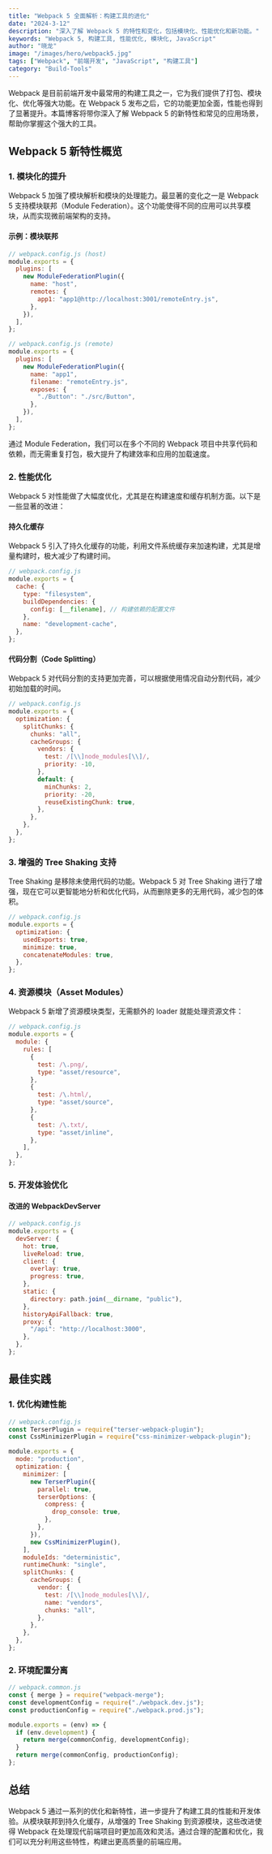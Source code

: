 ```yaml
---
title: "Webpack 5 全面解析：构建工具的进化"
date: "2024-3-12"
description: "深入了解 Webpack 5 的特性和变化，包括模块化、性能优化和新功能。"
keywords: "Webpack 5, 构建工具, 性能优化, 模块化, JavaScript"
author: "晓龙"
image: "/images/hero/webpack5.jpg"
tags: ["Webpack", "前端开发", "JavaScript", "构建工具"]
category: "Build-Tools"
---
```


Webpack 是目前前端开发中最常用的构建工具之一，它为我们提供了打包、模块化、优化等强大功能。在 Webpack 5 发布之后，它的功能更加全面，性能也得到了显著提升。本篇博客将带你深入了解 Webpack 5 的新特性和常见的应用场景，帮助你掌握这个强大的工具。

## Webpack 5 新特性概览

### 1. 模块化的提升

Webpack 5 加强了模块解析和模块的处理能力。最显著的变化之一是 Webpack 5 支持模块联邦（Module Federation）。这个功能使得不同的应用可以共享模块，从而实现微前端架构的支持。

#### 示例：模块联邦

```javascript
// webpack.config.js (host)
module.exports = {
  plugins: [
    new ModuleFederationPlugin({
      name: "host",
      remotes: {
        app1: "app1@http://localhost:3001/remoteEntry.js",
      },
    }),
  ],
};

// webpack.config.js (remote)
module.exports = {
  plugins: [
    new ModuleFederationPlugin({
      name: "app1",
      filename: "remoteEntry.js",
      exposes: {
        "./Button": "./src/Button",
      },
    }),
  ],
};
```

通过 Module Federation，我们可以在多个不同的 Webpack 项目中共享代码和依赖，而无需重复打包，极大提升了构建效率和应用的加载速度。

### 2. 性能优化

Webpack 5 对性能做了大幅度优化，尤其是在构建速度和缓存机制方面。以下是一些显著的改进：

#### 持久化缓存

Webpack 5 引入了持久化缓存的功能，利用文件系统缓存来加速构建，尤其是增量构建时，极大减少了构建时间。

```javascript
// webpack.config.js
module.exports = {
  cache: {
    type: "filesystem",
    buildDependencies: {
      config: [__filename], // 构建依赖的配置文件
    },
    name: "development-cache",
  },
};
```

#### 代码分割（Code Splitting）

Webpack 5 对代码分割的支持更加完善，可以根据使用情况自动分割代码，减少初始加载的时间。

```javascript
// webpack.config.js
module.exports = {
  optimization: {
    splitChunks: {
      chunks: "all",
      cacheGroups: {
        vendors: {
          test: /[\\]node_modules[\\]/,
          priority: -10,
        },
        default: {
          minChunks: 2,
          priority: -20,
          reuseExistingChunk: true,
        },
      },
    },
  },
};
```

### 3. 增强的 Tree Shaking 支持

Tree Shaking 是移除未使用代码的功能。Webpack 5 对 Tree Shaking 进行了增强，现在它可以更智能地分析和优化代码，从而删除更多的无用代码，减少包的体积。

```javascript
// webpack.config.js
module.exports = {
  optimization: {
    usedExports: true,
    minimize: true,
    concatenateModules: true,
  },
};
```

### 4. 资源模块（Asset Modules）

Webpack 5 新增了资源模块类型，无需额外的 loader 就能处理资源文件：

```javascript
// webpack.config.js
module.exports = {
  module: {
    rules: [
      {
        test: /\.png/,
        type: "asset/resource",
      },
      {
        test: /\.html/,
        type: "asset/source",
      },
      {
        test: /\.txt/,
        type: "asset/inline",
      },
    ],
  },
};
```

### 5. 开发体验优化

#### 改进的 WebpackDevServer

```javascript
// webpack.config.js
module.exports = {
  devServer: {
    hot: true,
    liveReload: true,
    client: {
      overlay: true,
      progress: true,
    },
    static: {
      directory: path.join(__dirname, "public"),
    },
    historyApiFallback: true,
    proxy: {
      "/api": "http://localhost:3000",
    },
  },
};
```

## 最佳实践

### 1. 优化构建性能

```javascript
// webpack.config.js
const TerserPlugin = require("terser-webpack-plugin");
const CssMinimizerPlugin = require("css-minimizer-webpack-plugin");

module.exports = {
  mode: "production",
  optimization: {
    minimizer: [
      new TerserPlugin({
        parallel: true,
        terserOptions: {
          compress: {
            drop_console: true,
          },
        },
      }),
      new CssMinimizerPlugin(),
    ],
    moduleIds: "deterministic",
    runtimeChunk: "single",
    splitChunks: {
      cacheGroups: {
        vendor: {
          test: /[\\]node_modules[\\]/,
          name: "vendors",
          chunks: "all",
        },
      },
    },
  },
};
```

### 2. 环境配置分离

```javascript
// webpack.common.js
const { merge } = require("webpack-merge");
const developmentConfig = require("./webpack.dev.js");
const productionConfig = require("./webpack.prod.js");

module.exports = (env) => {
  if (env.development) {
    return merge(commonConfig, developmentConfig);
  }
  return merge(commonConfig, productionConfig);
};
```

## 总结

Webpack 5 通过一系列的优化和新特性，进一步提升了构建工具的性能和开发体验。从模块联邦到持久化缓存，从增强的 Tree Shaking 到资源模块，这些改进使得 Webpack 在处理现代前端项目时更加高效和灵活。通过合理的配置和优化，我们可以充分利用这些特性，构建出更高质量的前端应用。
